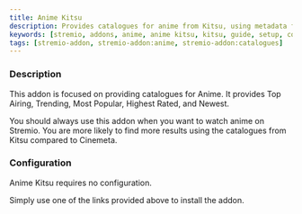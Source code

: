 ```yaml
---
title: Anime Kitsu
description: Provides catalogues for anime from Kitsu, using metadata from Kitsu.
keywords: [stremio, addons, anime, anime kitsu, kitsu, guide, setup, configuration, install, link]
tags: [stremio-addon, stremio-addon:anime, stremio-addon:catalogues]
---
```


<StremioAddonButtons id="anime-kitsu" manifest="https://anime-kitsu.strem.fun/manifest.json"/> 

<h3>Description</h3>

This addon is focused on providing catalogues for Anime. It provides Top Airing, Trending, Most Popular, Highest Rated, and Newest. 

You should always use this addon when you want to watch anime on Stremio.
You are more likely to find more results using the catalogues from Kitsu compared to Cinemeta. 

<h3>Configuration</h3>

Anime Kitsu requires no configuration. 

Simply use one of the links provided above to install the addon.